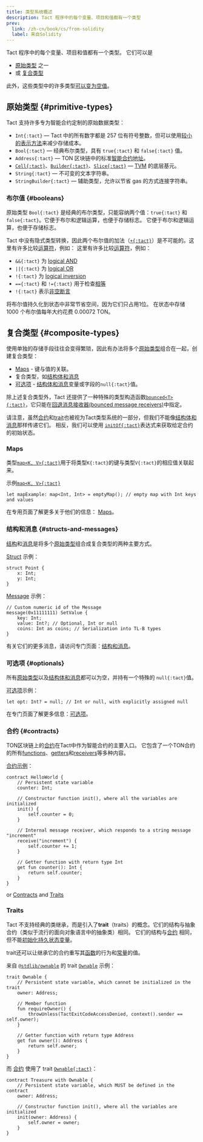 ```yaml
---
title: 类型系统概述
description: Tact 程序中的每个变量、项目和值都有一个类型
prev:
  link: /zh-cn/book/cs/from-solidity
  label: 来自Solidity
---
```


Tact 程序中的每个变量、项目和值都有一个类型。 它们可以是

- [原始类型](#primitive-types) 之一
- 或 [复合类型](#composite-types)

此外，这些类型中的许多类型[可以变为空值](#optionals)。

## 原始类型 {#primitive-types}

Tact 支持许多专为智能合约定制的原始数据类型：

- `Int{:tact}` — Tact 中的所有数字都是 257 位有符号整数，但可以使用[较小的表示方法](/zh-cn/book/integers#serialization)来减少存储成本。
- `Bool{:tact}` — 经典布尔类型，具有 `true{:tact}` 和 `false{:tact}` 值。
- `Address{:tact}` — TON 区块链中的标准[智能合约地址](https://docs.ton.org/learn/overviews/addresses#address-of-smart-contract)。
- [`Cell{:tact}`](/zh-cn/book/cells#cells)、[`Builder{:tact}`](/zh-cn/book/cells#builders)、[`Slice{:tact}`](/zh-cn/book/cells#slices) — [TVM][tvm] 的底层基元。
- `String{:tact}` — 不可变的文本字符串。
- `StringBuilder{:tact}` — 辅助类型，允许以节省 gas 的方式连接字符串。

[tvm]: https://docs.ton.org/learn/tvm-instructions/tvm-overview

### 布尔值 {#booleans}

原始类型 `Bool{:tact}` 是经典的布尔类型，只能容纳两个值：`true{:tact}` 和 `false{:tact}`。它便于布尔和逻辑运算，也便于存储标志。 它便于布尔和逻辑运算，也便于存储标志。

Tact 中没有隐式类型转换，因此两个布尔值的加法（[`+{:tact}`](/zh-cn/book/operators#binary-add)）是不可能的。这里有许多比较[运算符](/zh-cn/book/operators)，例如： 这里有许多比较[运算符](/zh-cn/book/operators)，例如：

- `&&{:tact}` 为 [logical AND](/zh-cn/book/operators#binary-logical-and)
- `||{:tact}` 为 [logical OR](/zh-cn/book/operators#binary-logical-or)
- `!{:tact}` 为 [logical inversion](/zh-cn/book/operators#unary-inverse)
- `=={:tact}` 和 `!={:tact}` 用于检查[相等](/zh-cn/book/operators#binary-equality)
- `!{:tact}` 表示[非空断言](/zh-cn/book/optionals)

将布尔值持久化到状态中非常节省空间，因为它们只占用1位。 在状态中存储 1000 个布尔值每年大约花费 $0.00072$ TON。

## 复合类型 {#composite-types}

使用单独的存储手段往往会变得繁琐，因此有办法将多个[原始类型](#primitive-types)组合在一起，创建复合类型：

- [Maps](#maps) - 键与值的关联。
- 复合类型，如[结构体和消息](#structs-and-messages)
- [可选项](#optionals) - [结构体和消息](#structs-and-messages)变量或字段的`null{:tact}`值。

除上述复合类型外，Tact 还提供了一种特殊的类型构造函数[`bounced<T>{:tact}`](/zh-cn/book/bounced)，它只能在[回退消息接收器(bounced message receivers)](/zh-cn/book/bounced)中指定。

请注意，虽然[合约](#contracts)和[trait](#traits)也被视为Tact类型系统的一部分，但我们不能像[结构体和消息](#structs-and-messages)那样传递它们。 相反，我们可以使用 [`initOf{:tact}`](/zh-cn/book/expressions#initof)表达式来获取给定合约的初始状态。

### Maps

类型[`map<K, V>{:tact}`][maps]用于将类型`K{:tact}`的键与类型`V{:tact}`的相应值关联起来。

示例[`map<K, V>{:tact}`][maps]

```tact
let mapExample: map<Int, Int> = emptyMap(); // empty map with Int keys and values
```

在专用页面了解更多关于他们的信息： [Maps][maps]。

[maps]: /zh-cn/book/maps

### 结构和消息 {#structs-and-messages}

[结构][structs]和[消息][messages]是将多个[原始类型](#primitive-types)组合成复合类型的两种主要方式。

[Struct][structs] 示例：

```tact
struct Point {
    x: Int;
    y: Int;
}
```

[Message][messages] 示例：

```tact
// Custom numeric id of the Message
message(0x11111111) SetValue {
    key: Int;
    value: Int?; // Optional, Int or null
    coins: Int as coins; // Serialization into TL-B types
}
```

有关它们的更多消息，请访问专门页面：[结构和消息][s-n-m]。

[s-n-m]: /zh-cn/book/structs-and-messages
[structs]: /zh-cn/book/structs-and-messages#structs
[messages]: /zh-cn/book/structs-and-messages#messages

### 可选项 {#optionals}

所有[原始类型](#primitive-types)以及[结构体和消息](#structs-and-messages)都可以为空，并持有一个特殊的 `null{:tact}`值。

[可选项][optionals]示例：

```tact
let opt: Int? = null; // Int or null, with explicitly assigned null
```

在专门页面了解更多信息：[可选项][optionals]。

[optionals]: /zh-cn/book/optionals

### 合约 {#contracts}

TON区块链上的[合约](/zh-cn/book/contracts)在Tact中作为智能合约的主要入口。 它包含了一个TON合约的所有[functions](/zh-cn/book/functions)、[getters](/zh-cn/book/functions#getter-functions)和[receivers](/zh-cn/book/functions#receiver-functions)等多种内容。

[合约示例](/zh-cn/book/contracts)：

```tact
contract HelloWorld {
    // Persistent state variable
    counter: Int;

    // Constructor function init(), where all the variables are initialized
    init() {
        self.counter = 0;
    }

    // Internal message receiver, which responds to a string message "increment"
    receive("increment") {
        self.counter += 1;
    }

    // Getter function with return type Int
    get fun counter(): Int {
        return self.counter;
    }
}
```

or [Contracts](#contracts) and [Traits](#traits)

### Traits

Tact 不支持经典的类继承，而是引入了**trait**（traits）的概念。它们的结构与抽象合约（类似于流行的面向对象语言中的抽象类）相同。 它们的结构与[合约](#contracts) 相同，但不能[初始化持久状态变量](/zh-cn/book/contracts#init-function)。

trait还可以让继承它的合约重写其[函数](/zh-cn/book/functions#virtual-and-abstract-functions)的行为和[常量](/zh-cn/book/constants#virtual-and-abstract-constants)的值。

来自 [`@stdlib/ownable`](/zh-cn/ref/stdlib-ownable) 的 trait [`Ownable`](/zh-cn/ref/stdlib-ownable#ownable) 示例：

```tact
trait Ownable {
    // Persistent state variable, which cannot be initialized in the trait
    owner: Address;

    // Member function
    fun requireOwner() {
        throwUnless(TactExitCodeAccessDenied, context().sender == self.owner);
    }

    // Getter function with return type Address
    get fun owner(): Address {
        return self.owner;
    }
}
```

而 [合约](#contracts) 使用了 trait [`Ownable{:tact}`](/zh-cn/ref/stdlib-ownable#ownable)：

```tact
contract Treasure with Ownable {
    // Persistent state variable, which MUST be defined in the contract
    owner: Address;

    // Constructor function init(), where all the variables are initialized
    init(owner: Address) {
        self.owner = owner;
    }
}
```
